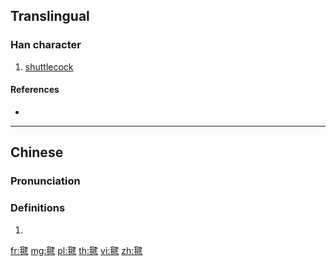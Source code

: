 ==Translingual==

===Han character===
{{Han char|rn=82|rad=毛|as=09|sn=13|four=25714|canj=HUNKQ|ids=⿺毛建}}

# [[shuttlecock]]

====References====
* {{Han ref|kx=0595.130|dkj=16909|dj=0986.390|hdz=32001.050|uh=6BFD|ud=27645|bh=B7B7|bd=47031}}

----

==Chinese==
{{zh-forms}}

===Pronunciation===
{{zh-pron
|m=jiàn
|c=gin3,jin2
|mc=
|oc=
|ma=
|cat=n
}}

===Definitions===
# {{rfdef|lang=zh}}

[[fr:毽]]
[[mg:毽]]
[[pl:毽]]
[[th:毽]]
[[vi:毽]]
[[zh:毽]]
